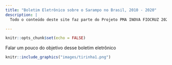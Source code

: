 ```yaml
---
title: "Boletim Eletrônico sobre o Sarampo no Brasil, 2010 - 2020"
description: |
  Todo o conteúdo deste site faz parte do Projeto PMA INOVA FIOCRUZ 2020, intitulado *Análise geográfica da Cobertura Vacinal e a ocorrência do Sarampo no Brasil, 2000-2019.*

---
```


```r
knitr::opts_chunk$set(echo = FALSE)

```


Falar um pouco do objetivo desse boletim eletrônico

```r
knitr::include_graphics("images/tirinha1.png")
```


<!-- # ```{r, child="sarampo.Rmd"} -->
<!-- # ``` -->